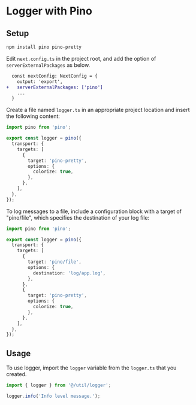 # Logger with Pino

## Setup

```sh
npm install pino pino-pretty
```

Edit `next.config.ts` in the project root, and add the option of
`serverExternalPackages` as below.

```diff
  const nextConfig: NextConfig = {
    output: 'export',
+   serverExternalPackages: ['pino']
    ...
  }
```

Create a file named `logger.ts` in an appropriate project location and insert
the following content:

```ts
import pino from 'pino';

export const logger = pino({
  transport: {
    targets: [
      {
        target: 'pino-pretty',
        options: {
          colorize: true,
        },
      },
    ],
  },
});
```

To log messages to a file, include a configuration block with a target of
"pino/file", which specifies the destination of your log file:

```ts
import pino from 'pino';

export const logger = pino({
  transport: {
    targets: [
      {
        target: 'pino/file',
        options: {
          destination: 'log/app.log',
        },
      },
      {
        target: 'pino-pretty',
        options: {
          colorize: true,
        },
      },
    ],
  },
});
```

## Usage

To use logger, import the `logger` variable from the `logger.ts` that you
created.

```ts
import { logger } from '@/util/logger';

logger.info('Info level message.');
```

